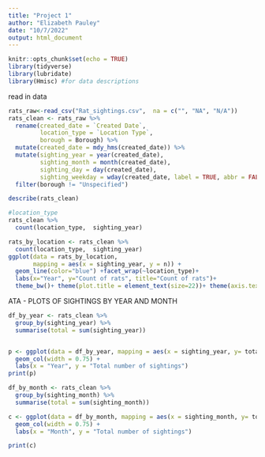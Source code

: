 ```yaml
---
title: "Project 1"
author: "Elizabeth Pauley"
date: "10/7/2022"
output: html_document
---
```


```r
knitr::opts_chunk$set(echo = TRUE)
library(tidyverse)
library(lubridate)
library(Hmisc) #for data descriptions
```

read in data
```r
rats_raw<-read_csv("Rat_sightings.csv",  na = c("", "NA", "N/A"))
rats_clean <- rats_raw %>%
  rename(created_date = `Created Date`,
         location_type = `Location Type`,
         borough = Borough) %>%
  mutate(created_date = mdy_hms(created_date)) %>%
  mutate(sighting_year = year(created_date),
         sighting_month = month(created_date),
         sighting_day = day(created_date),
         sighting_weekday = wday(created_date, label = TRUE, abbr = FALSE)) %>%
  filter(borough != "Unspecified")
```

```r
describe(rats_clean)
```

```r
#location_type
rats_clean %>%
  count(location_type,  sighting_year)

rats_by_location <- rats_clean %>%
  count(location_type,  sighting_year)
ggplot(data = rats_by_location,
       mapping = aes(x = sighting_year, y = n)) +
  geom_line(color="blue") +facet_wrap(~location_type)+
  labs(x="Year", y="Count of rats", title="Count of rats")+
  theme_bw()+ theme(plot.title = element_text(size=22))+ theme(axis.text.x = element_text(angle = 90, vjust = 0.5, hjust=1))
```

ATA - PLOTS OF SIGHTINGS BY YEAR AND MONTH
```r

df_by_year <- rats_clean %>%
  group_by(sighting_year) %>%
  summarise(total = sum(sighting_year))


p <- ggplot(data = df_by_year, mapping = aes(x = sighting_year, y= total)) +
  geom_col(width = 0.75) +
  labs(x = "Year", y = "Total number of sightings")
print(p)

df_by_month <- rats_clean %>%
  group_by(sighting_month) %>%
  summarise(total = sum(sighting_month))

c <- ggplot(data = df_by_month, mapping = aes(x = sighting_month, y= total)) +
  geom_col(width = 0.75) +
  labs(x = "Month", y = "Total number of sightings")

print(c)

```
